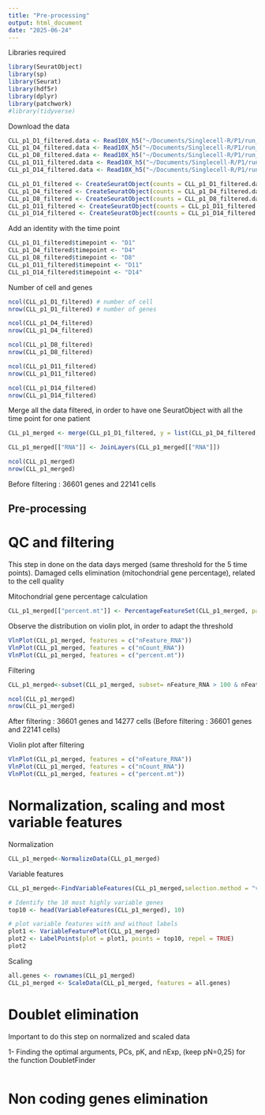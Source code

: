 ```yaml
---
title: "Pre-processing"
output: html_document
date: "2025-06-24"
---
```


Libraries required
```r
library(SeuratObject)
library(sp)
library(Seurat)
library(hdf5r)
library(dplyr)
library(patchwork)
#library(tidyverse)
```

Download the data
```r
CLL_p1_D1_filtered.data <- Read10X_h5("~/Documents/Singlecell-R/P1/run_count_J1/outs/filtered_feature_bc_matrix.h5")
CLL_p1_D4_filtered.data <- Read10X_h5("~/Documents/Singlecell-R/P1/run_count_J4/outs/filtered_feature_bc_matrix.h5")
CLL_p1_D8_filtered.data <- Read10X_h5("~/Documents/Singlecell-R/P1/run_count_J8/outs/filtered_feature_bc_matrix.h5")
CLL_p1_D11_filtered.data <- Read10X_h5("~/Documents/Singlecell-R/P1/run_count_J11/outs/filtered_feature_bc_matrix.h5")
CLL_p1_D14_filtered.data <- Read10X_h5("~/Documents/Singlecell-R/P1/run_count_J14/outs/filtered_feature_bc_matrix.h5")

CLL_p1_D1_filtered <- CreateSeuratObject(counts = CLL_p1_D1_filtered.data$`Gene Expression`, project = "P1_D1_filtered")
CLL_p1_D4_filtered <- CreateSeuratObject(counts = CLL_p1_D4_filtered.data$`Gene Expression`, project = "P1_D4_filtered")
CLL_p1_D8_filtered <- CreateSeuratObject(counts = CLL_p1_D8_filtered.data$`Gene Expression`, project = "P1_D8_filtered")
CLL_p1_D11_filtered <- CreateSeuratObject(counts = CLL_p1_D11_filtered.data$`Gene Expression`, project = "P1_D11_filtered")
CLL_p1_D14_filtered <- CreateSeuratObject(counts = CLL_p1_D14_filtered.data$`Gene Expression`, project = "P1_D14_filtered")
```
Add an identity with the time point
```r
CLL_p1_D1_filtered$timepoint <- "D1"
CLL_p1_D4_filtered$timepoint <- "D4"
CLL_p1_D8_filtered$timepoint <- "D8"
CLL_p1_D11_filtered$timepoint <- "D11"
CLL_p1_D14_filtered$timepoint <- "D14"
```
Number of cell and genes
```r
ncol(CLL_p1_D1_filtered) # number of cell 
nrow(CLL_p1_D1_filtered) # number of genes

ncol(CLL_p1_D4_filtered)
nrow(CLL_p1_D4_filtered)

ncol(CLL_p1_D8_filtered)
nrow(CLL_p1_D8_filtered)

ncol(CLL_p1_D11_filtered)
nrow(CLL_p1_D11_filtered)

ncol(CLL_p1_D14_filtered)
nrow(CLL_p1_D14_filtered)
```

Merge all the data filtered, in order to have one SeuratObject with all the time point for one patient
```r
CLL_p1_merged <- merge(CLL_p1_D1_filtered, y = list(CLL_p1_D4_filtered, CLL_p1_D8_filtered, CLL_p1_D11_filtered, CLL_p1_D14_filtered), add.cell.ids = c("D1", "D4", "D8", "D11", "D14"), project = "TimeCourse")

CLL_p1_merged[["RNA"]] <- JoinLayers(CLL_p1_merged[["RNA"]])

ncol(CLL_p1_merged)
nrow(CLL_p1_merged)
```
Before filtering : 36601 genes and 22141 cells

## Pre-processing

# QC and filtering 
This step in done on the data days merged (same threshold for the 5 time points).
Damaged cells elimination (mitochondrial gene percentage), related to the cell quality

Mitochondrial gene percentage calculation
```r
CLL_p1_merged[["percent.mt"]] <- PercentageFeatureSet(CLL_p1_merged, pattern = "^MT-")
```
Observe the distribution on violin plot, in order to adapt the threshold 
```r
VlnPlot(CLL_p1_merged, features = c("nFeature_RNA"))
VlnPlot(CLL_p1_merged, features = c("nCount_RNA"))
VlnPlot(CLL_p1_merged, features = c("percent.mt"))
```
Filtering
```r
CLL_p1_merged<-subset(CLL_p1_merged, subset= nFeature_RNA > 100 & nFeature_RNA < 6000 & percent.mt < 10)

ncol(CLL_p1_merged)
nrow(CLL_p1_merged)
```
After filtering : 36601 genes and 14277 cells (Before filtering : 36601 genes and 22141 cells)

Violin plot after filtering
```r
VlnPlot(CLL_p1_merged, features = c("nFeature_RNA"))
VlnPlot(CLL_p1_merged, features = c("nCount_RNA"))
VlnPlot(CLL_p1_merged, features = c("percent.mt"))
```


# Normalization, scaling and most variable features

Normalization 
```r
CLL_p1_merged<-NormalizeData(CLL_p1_merged)
```



Variable features
```r
CLL_p1_merged<-FindVariableFeatures(CLL_p1_merged,selection.method = "vst", nfeatures = 2000)

# Identify the 10 most highly variable genes
top10 <- head(VariableFeatures(CLL_p1_merged), 10)

# plot variable features with and without labels
plot1 <- VariableFeaturePlot(CLL_p1_merged)
plot2 <- LabelPoints(plot = plot1, points = top10, repel = TRUE)
plot2
```

Scaling 

```r
all.genes <- rownames(CLL_p1_merged)
CLL_p1_merged <- ScaleData(CLL_p1_merged, features = all.genes)
```


# Doublet elimination
Important to do this step on normalized and scaled data

1- Finding the optimal arguments, PCs, pK, and nExp, (keep pN=0,25)  for the function DoubletFinder
```r

```

# Non coding genes elimination


